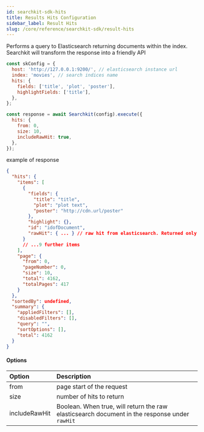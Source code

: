 ```yaml
---
id: searchkit-sdk-hits
title: Results Hits Configuration
sidebar_label: Result Hits
slug: /core/reference/searchkit-sdk/result-hits
---
```


Performs a query to Elasticsearch returning documents within the index. Searchkit will transform the response into a friendly API

```javascript
const skConfig = {
  host: 'http://127.0.0.1:9200/', // elasticsearch instance url
  index: 'movies', // search indices name
  hits: {
    fields: ['title', 'plot', 'poster'],
    highlightFields: ['title'],
  },
};

const response = await Searchkit(config).execute({
  hits: {
    from: 0,
    size: 10,
    includeRawHit: true,
  },
});
```

example of response

```json
{
  "hits": {
    "items": [
      {
        "fields": {
          "title": "title",
          "plot": "plot text",
          "poster": "http://cdn.url/poster"
        },
        "highlight": {},
        "id": "idofDocument",
        "rawHit": { ... } // raw hit from elasticsearch. Returned only if includeRawHit is true
      }
      // ...9 further items
    ],
    "page": {
      "from": 0,
      "pageNumber": 0,
      "size": 10,
      "total": 4162,
      "totalPages": 417
    }
  },
  "sortedBy": undefined,
  "summary": {
    "appliedFilters": [],
    "disabledFilters": [],
    "query": "",
    "sortOptions": [],
    "total": 4162
  }
}
```

#### Options

| Option | Description |
| :-- | :-- |
| from | page start of the request |
| size | number of hits to return |
| includeRawHit | Boolean. When true, will return the raw elasticsearch document in the response under `rawHit` |

